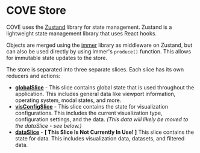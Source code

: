 
<Meta
  title="Store/COVE Store"
/>

# COVE Store
COVE uses the [Zustand](https://docs.pmnd.rs/zustand) library for state management. Zustand is a lightweight state management library that uses React hooks.

Objects are merged using the [immer](https://immerjs.github.io/immer/) library as middleware on Zustand, but can also be used directly by using immer's `produce()` function. This allows for immutable state updates to the store.

The store is separated into three separate slices. Each slice has its own reducers and actions:

- **[globalSlice](./?path=/docs/store-slices-globalslice--docs)** - This slice contains global state that is used throughout the application. This includes general data like viewport information, operating system, modal states, and more.
- **[visConfigSlice](./?path=/docs/store-slices-visconfigslice--docs)** - This slice contains the state for visualization configurations. This includes the current visualization type, configuration settings, and the data. _(This data will likely be moved to the dataSlice - see below.)_
- **[dataSlice](./?path=/docs/store-slices-dataslice--docs)** - **[ This Slice Is Not Currently In Use! ]** This slice contains the state for data. This includes visualization data, datasets, and filtered data.
